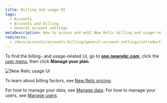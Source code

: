 ```yaml
---
title: Billing and usage UI
tags:
  - Accounts
  - Accounts and billing
  - General account settings
metaDescription: How to access and edit New Relic billing and usage-related account settings.
redirects: 
  - /docs/accounts/accounts-billing/general-account-settings/introduction-account-settings
---
```



To find the billing- and usage-related UI, go to **[one.newrelic.com](https://one.newrelic.com)**, click the [user menu](/docs/accounts/accounts-billing/general-account-settings/intro-account-settings), then click **Manage your plan**. 

<img
  title="New Relic usage UI"
  alt="New Relic usage UI"
  src={accountsUsageUi}
/>

To learn about billing factors, see [New Relic pricing](/docs/accounts/accounts-billing/new-relic-one-pricing-billing/new-relic-one-pricing-billing). 

For how to manage your data, see [Manage data](/docs/data-apis/manage-data/manage-data-coming-new-relic). For how to manage your users, see [Manage users](/docs/accounts/accounts-billing/new-relic-one-user-management/introduction-managing-users).
